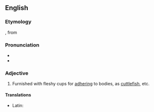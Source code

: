 ==English==

===Etymology===
{{etyl|la}} {{term|acetabuliferosa|lang=la}}, from {{term|acetablum||little cup|lang=la}} {{suffix||ferous}}

===Pronunciation===
* {{IPA|/ˌæsɪtæbjuːˈlɪfərʊs/}}
* {{audio|en-us-acetabuliferous.ogg|Audio (US)}}

===Adjective===
{{en-adj|-}}

# Furnished with fleshy cups for [[adhering]] to bodies, as [[cuttlefish]], etc.

====Translations====
{{trans-top|furnished with fleshy cups}}
* Latin: {{t-|la|acetabuliferosa}}
{{trans-mid}}
{{trans-bottom}}